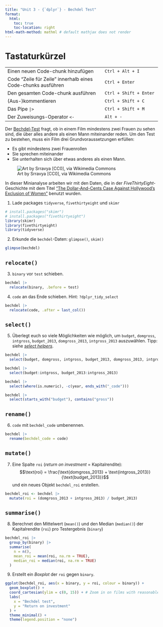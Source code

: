 ```yaml
---
title: "Unit 3 - {`dplyr`} - Bechdel Test"
format:
  html:
    toc: true
    toc-location: right
html-math-method: mathml # default mathjax does not render
---
```


# Tastaturkürzel

|  |  |
|---------------------------------------------|--------------------------|
| Einen neuen Code-chunk hinzufügen | `Ctrl + Alt + I` |
| Code "Zeile für Zeile" innerhalb eines Code-chunks ausführen | `Ctrl + Enter` |
| Den gesamten Code-chunk ausführen | `Ctrl + Shift + Enter` |
| (Aus-)kommentieren | `Ctrl + Shift + C` |
| Das Pipe `|>` | `Ctrl + Shift + M` |
| Der Zuweisungs-Operator `<-` | `Alt + -` |

Der [Bechdel-Test](https://de.wikipedia.org/wiki/Bechdel-Test) fragt, ob in einem Film mindestens zwei Frauen zu sehen sind, die über alles andere als einen Mann miteinander reden. Um den Test zu bestehen, muss ein Film drei Grundvoraussetzungen erfüllen:

-   Es gibt mindestens zwei Frauenrollen
-   Sie sprechen miteinander
-   Sie unterhalten sich über etwas anderes als einen Mann.

![Art by Srravya \[CC0\], via Wikimedia Commons](img/BechdelTest-768x310.jpg)

In dieser Minianalyse arbeiten wir mit den Daten, die in der *FiveThirtyEight*-Geschichte mit dem Titel ["The Dollar-And-Cents Case Against Hollywood's Exclusion of Women"](https://fivethirtyeight.com/features/the-dollar-and-cents-case-against-hollywoods-exclusion-of-women/) benutzt wurden.

1.  Lade packages `tidyverse`, `fivethirtyeight` und `skimr`

```r
# install.packages("skimr")
# install.packages("fivethirtyeight")
library(skimr)
library(fivethirtyeight)
library(tidyverse)
```

2.  Erkunde die `bechdel`-Daten: `glimpse()`, `skim()`

```r
glimpse(bechdel)
```

## `relocate()`

3.  `binary` vor `test` schieben.

```r
bechdel |>
  relocate(binary, .before = test)
```

4.  `code` an das Ende schieben. Hint: `?dplyr_tidy_select`

```r
bechdel |>
  relocate(code, .after = last_col())
```

## `select()`

5.  Überlegt euch so viele Möglichkeiten wie möglich, um `budget`, `domgross`, `intgross`, `budget_2013`, `domgross_2013`, `intgross_2013` auszuwählen. Tipp: siehe [*select helpers*](https://dplyr.tidyverse.org/reference/select.html).

```r
bechdel |>
  select(budget, domgross, intgross, budget_2013, domgross_2013, intgross_2013)
```

```r
bechdel |>
  select(budget:intgross, budget_2013:intgross_2013)
```

```r
bechdel |>
  select(where(is.numeric), -c(year, ends_with("_code")))
```

```r
bechdel |>
  select(starts_with("budget"), contains("gross"))
```

## `rename()`

6.  `code` mit `bechdel_code` umbenennen.

```r
bechdel |>
  rename(bechdel_code = code)
```

## `mutate()`

7.  Eine Spalte `roi` (*return on investment* = Kapitalrendite):
$$\text{roi} = \frac{\text{domgross_2013} + \text{intgross_2013}}{\text{budget_2013}}$$
und ein neues Objekt `bechdel_roi` erstellen.

```r
bechdel_roi <- bechdel |>
  mutate(roi = (domgross_2013 + intgross_2013) / budget_2013)
```

## `summarise()`

8.  Berechnet den Mittelwert (`mean()`) und den Median (`median()`) der Kapitalrendite (`roi`) pro Testergebnis (`binary`)

```r
bechdel_roi |>
  group_by(binary) |>
  summarise(
    n = n(),
    mean_roi = mean(roi, na.rm = TRUE),
    median_roi = median(roi, na.rm = TRUE)
  )
```

9.  Erstellt ein *Boxplot* der `roi` gegen `binary`.

```r
ggplot(bechdel_roi, aes(x = binary, y = roi, colour = binary)) +
  geom_boxplot() +
  coord_cartesian(ylim = c(0, 15)) + # Zoom in on films with reasonable ROI
  labs(
    x = "Bechdel test",
    y = "Return on investment"
  ) +
  theme_minimal() +
  theme(legend.position = "none")
```
